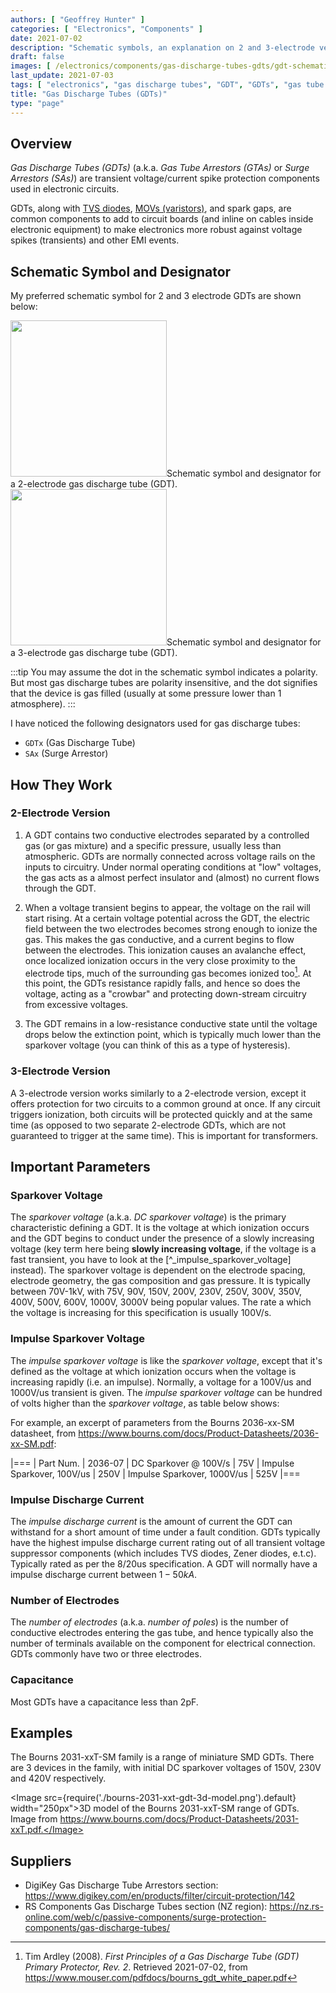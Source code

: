 ```yaml
---
authors: [ "Geoffrey Hunter" ]
categories: [ "Electronics", "Components" ]
date: 2021-07-02
description: "Schematic symbols, an explanation on 2 and 3-electrode versions, important parameters, how they work, and more info on gas discharge tubes (GDTs)."
draft: false
images: [ /electronics/components/gas-discharge-tubes-gdts/gdt-schematic-symbol-2-electrode.svg ]
last_update: 2021-07-03
tags: [ "electronics", "gas discharge tubes", "GDT", "GDTs", "gas tube arrestors", "surge arrestors", "sparkover voltage", "impulse discharge current" ]
title: "Gas Discharge Tubes (GDTs)"
type: "page"
---
```


## Overview

_Gas Discharge Tubes (GDTs)_ (a.k.a. _Gas Tube Arrestors (GTAs)_ or _Surge Arrestors (SAs)_) are transient voltage/current spike protection components used in electronic circuits.

GDTs, along with [TVS diodes](/electronics/components/diodes/tvs-diodes/), [MOVs (varistors)](/docs/electronics/components/varistors-vdrs/index.mdx), and spark gaps, are common components to add to circuit boards (and inline on cables inside electronic equipment) to make electronics more robust against voltage spikes (transients) and other EMI events.

## Schematic Symbol and Designator

My preferred schematic symbol for 2 and 3 electrode GDTs are shown below:

<div style={{ display: 'flex' }}>
<Image src={require('./gdt-schematic-symbol-2-electrode.svg').default} width="250px">Schematic symbol and designator for a 2-electrode gas discharge tube (GDT). </Image>
<Image src={require('./gdt-schematic-symbol-3-electrode.svg').default} width="250px">Schematic symbol and designator for a 3-electrode gas discharge tube (GDT). </Image>
</div>

:::tip
You may assume the dot in the schematic symbol indicates a polarity. But most gas discharge tubes are polarity insensitive, and the dot signifies that the device is gas filled (usually at some pressure lower than 1 atmosphere).
:::

I have noticed the following designators used for gas discharge tubes:

* `GDTx` (Gas Discharge Tube)
* `SAx` (Surge Arrestor)

## How They Work

### 2-Electrode Version

1. A GDT contains two conductive electrodes separated by a controlled gas (or gas mixture) and a specific pressure, usually less than atmospheric. GDTs are normally connected across voltage rails on the inputs to circuitry. Under normal operating conditions at "low" voltages, the gas acts as a almost perfect insulator and (almost) no current flows through the GDT.

1. When a voltage transient begins to appear, the voltage on the rail will start rising. At a certain voltage potential across the GDT, the electric field between the two electrodes becomes strong enough to ionize the gas. This makes the gas conductive, and a current begins to flow between the electrodes. This ionization causes an avalanche effect, once localized ionization occurs in the very close proximity to the electrode tips, much of the surrounding gas becomes ionized too[^bib-bourns-gdt-white-paper]. At this point, the GDTs resistance rapidly falls, and hence so does the voltage, acting as a "crowbar" and protecting down-stream circuitry from excessive voltages. 

1. The GDT remains in a low-resistance conductive state until the voltage drops below the extinction point, which is typically much lower than the sparkover voltage (you can think of this as a type of hysteresis).

### 3-Electrode Version

A 3-electrode version works similarly to a 2-electrode version, except it offers protection for two circuits to a common ground at once. If any circuit triggers ionization, both circuits will be protected quickly and at the same time (as opposed to two separate 2-electrode GDTs, which are not guaranteed to trigger at the same time). This is important for transformers.

## Important Parameters

### Sparkover Voltage

The _sparkover voltage_ (a.k.a. _DC sparkover voltage_) is the primary characteristic defining a GDT. It is the voltage at which ionization occurs and the GDT begins to conduct under the presence of a slowly increasing voltage (key term here being **slowly increasing voltage**, if the voltage is a fast transient, you have to look at the [^_impulse_sparkover_voltage] instead). The sparkover voltage is dependent on the electrode spacing, electrode geometry, the gas composition and gas pressure. It is typically between 70V-1kV, with 75V, 90V, 150V, 200V, 230V, 250V, 300V, 350V, 400V, 500V, 600V, 1000V, 3000V being popular values. The rate a which the voltage is increasing for this specification is usually 100V/s.

### Impulse Sparkover Voltage

The _impulse sparkover voltage_ is like the _sparkover voltage_, except that it's defined as the voltage at which ionization occurs when the voltage is increasing rapidly (i.e. an impulse). Normally, a voltage for a 100V/us and 1000V/us transient is given. The _impulse sparkover voltage_ can be hundred of volts higher than the _sparkover voltage_, as table below shows:

For example, an excerpt of parameters from the Bourns 2036-xx-SM datasheet, from https://www.bourns.com/docs/Product-Datasheets/2036-xx-SM.pdf:

|===
| Part Num.             | 2036-07
| DC Sparkover @ 100V/s | 75V
| Impulse Sparkover, 100V/us | 250V
| Impulse Sparkover, 1000V/us | 525V
|===

### Impulse Discharge Current

The _impulse discharge current_ is the amount of current the GDT can withstand for a short amount of time under a fault condition. GDTs typically have the highest impulse discharge current rating out of all transient voltage suppressor components (which includes TVS diodes, Zener diodes, e.t.c). Typically rated as per the 8/20us specification. A GDT will normally have a impulse discharge current between $1-50kA$.

### Number of Electrodes

The _number of electrodes_ (a.k.a. _number of poles_) is the number of conductive electrodes entering the gas tube, and hence typically also the number of terminals available on the component for electrical connection. GDTs commonly have two or three electrodes.

### Capacitance

Most GDTs have a capacitance less than 2pF.

## Examples

The Bourns 2031-xxT-SM family is a range of miniature SMD GDTs. There are 3 devices in the family, with initial DC sparkover voltages of 150V, 230V and 420V respectively.

<Image src={require('./bourns-2031-xxt-gdt-3d-model.png').default} width="250px">3D model of the Bourns 2031-xxT-SM range of GDTs. Image from https://www.bourns.com/docs/Product-Datasheets/2031-xxT.pdf.</Image>

## Suppliers

* DigiKey Gas Discharge Tube Arrestors section: https://www.digikey.com/en/products/filter/circuit-protection/142
* RS Components Gas Discharge Tubes section (NZ region): https://nz.rs-online.com/web/c/passive-components/surge-protection-components/gas-discharge-tubes/

[^bib-bourns-gdt-white-paper]:  Tim Ardley (2008). _First Principles of a Gas Discharge Tube (GDT) Primary Protector, Rev. 2_. Retrieved 2021-07-02, from https://www.mouser.com/pdfdocs/bourns_gdt_white_paper.pdf
